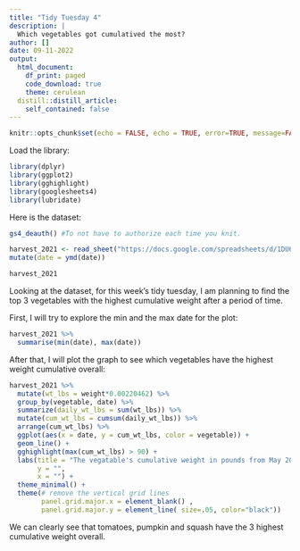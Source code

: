 ```yaml
---
title: "Tidy Tuesday 4"
description: |
  Which vegetables got cumulatived the most?
author: []
date: 09-11-2022
output:
  html_document:
    df_print: paged
    code_download: true
    theme: cerulean
  distill::distill_article:
    self_contained: false
---
```



```r
knitr::opts_chunk$set(echo = FALSE, echo = TRUE, error=TRUE, message=FALSE, warning=FALSE)
```

Load the library: 

```r
library(dplyr)
library(ggplot2)
library(gghighlight)
library(googlesheets4)
library(lubridate)
```

Here is the dataset: 

```r


gs4_deauth() #To not have to authorize each time you knit.

harvest_2021 <- read_sheet("https://docs.google.com/spreadsheets/d/1DU6dpxrbPGW2oJHQ6TG_xibazoGhvmRcqk2iPGOaRUI/edit?usp=sharing") %>%
mutate(date = ymd(date))
```

```r
harvest_2021
```

Looking at the dataset, for this week's tidy tuesday, I am planning to find the top 3 vegetables with the highest cumulative weight after a period of time. 

First, I will try to explore the min and the max date for the plot: 

```r
harvest_2021 %>% 
  summarise(min(date), max(date))
```

After that, I will plot the graph to see which vegetables have the highest weight cumulative overall: 

```r
harvest_2021 %>% 
  mutate(wt_lbs = weight*0.00220462) %>% 
  group_by(vegetable, date) %>%
  summarize(daily_wt_lbs = sum(wt_lbs)) %>% 
  mutate(cum_wt_lbs = cumsum(daily_wt_lbs)) %>% 
  arrange(cum_wt_lbs) %>% 
  ggplot(aes(x = date, y = cum_wt_lbs, color = vegetable)) +
  geom_line() + 
  gghighlight(max(cum_wt_lbs) > 90) + 
  labs(title = "The vegatable's cumulative weight in pounds from May 2021 to October 2021",
       y = "",
       x = "") + 
  theme_minimal() + 
  theme(# remove the vertical grid lines
        panel.grid.major.x = element_blank() ,
        panel.grid.major.y = element_line( size=.05, color="black")) 
```

We can clearly see that tomatoes, pumpkin and squash have the 3 highest cumulative weight overall. 




